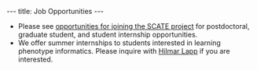 ---
title: Job Opportunities
---


* Please see [https://scate.phenoscape.org/#join-us opportunities for joining the SCATE project] for postdoctoral, graduate student, and student internship opportunities.
* We offer summer internships to students interested in learning phenotype informatics. Please inquire with [[User:Hilmar| Hilmar Lapp]] if you are interested.